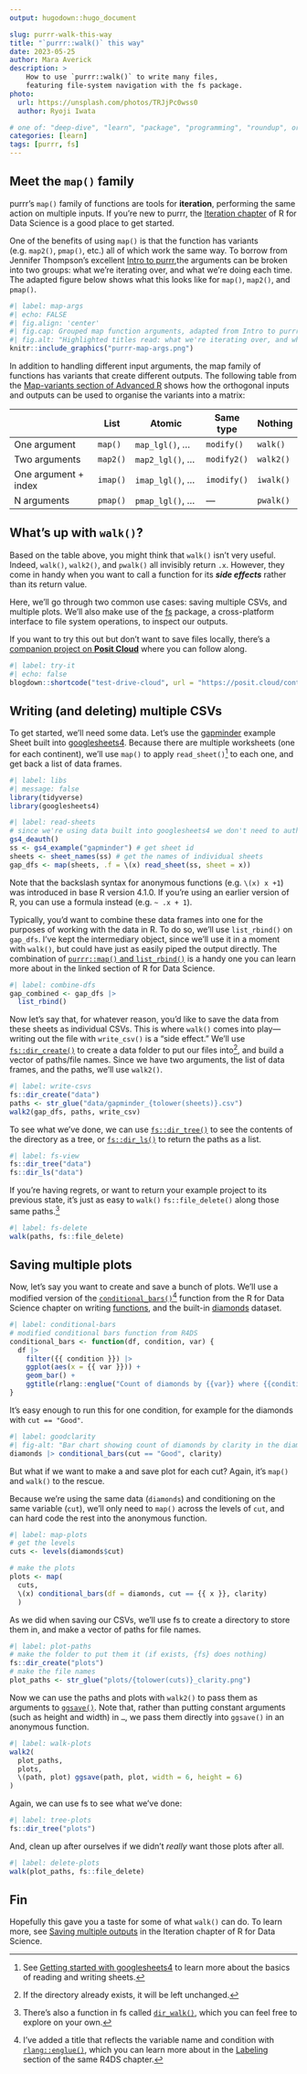 ```yaml
---
output: hugodown::hugo_document

slug: purrr-walk-this-way
title: "`purrr::walk()` this way"
date: 2023-05-25
author: Mara Averick
description: >
    How to use `purrr::walk()` to write many files, 
    featuring file-system navigation with the fs package.
photo:
  url: https://unsplash.com/photos/TRJjPc0wss0
  author: Ryoji Iwata

# one of: "deep-dive", "learn", "package", "programming", "roundup", or "other"
categories: [learn] 
tags: [purrr, fs]
---
```


<!--
TODO:
* [x] Look over / edit the post's title in the yaml
* [x] Edit (or delete) the description; note this appears in the Twitter card
* [x] Pick category and tags (see existing with `hugodown::tidy_show_meta()`)
* [x] Find photo & update yaml metadata
* [x] Create `thumbnail-sq.jpg`; height and width should be equal
* [x] Create `thumbnail-wd.jpg`; width should be >5x height
* [x] `hugodown::use_tidy_thumbnails()`
* [ ] Add intro sentence, e.g. the standard tagline for the package
* [ ] `usethis::use_tidy_thanks()`
-->

## Meet the `map()` family

purrr's `map()` family of functions are tools for **iteration**, performing the same action on multiple inputs.
If you're new to purrr, the [Iteration chapter](https://r4ds.had.co.nz/iteration.html#iteration) of R for Data Science is a good place to get started.

One of the benefits of using `map()` is that the function has variants (e.g. `map2()`, `pmap()`, etc.) all of which work the same way.
To borrow from Jennifer Thompson's excellent [Intro to purrr](https://github.com/jenniferthompson/RLadiesIntroToPurrr),the arguments can be broken into two groups: what we're iterating over, and what we're doing each time.
The adapted figure below shows what this looks like for `map()`, `map2()`, and `pmap()`.

```r
#| label: map-args
#| echo: FALSE
#| fig.align: 'center'
#| fig.cap: Grouped map function arguments, adapted from Intro to purrr by Jennifer Thompson'
#| fig.alt: "Highlighted titles read: what we're iterating over, and what we're doing each time. For map(.x = , .f = ) .x is what we're iterating over and .f is what we're doing each time. For map2(.x = , .y = , .f = ) .x and .y are what we're iterating over and .f is what we're doing each time. For pmap(.l = list(), .f = ) .l is what we're iterating over and .f is what we're doing each time."
knitr::include_graphics("purrr-map-args.png")
```

In addition to handling different input arguments, the map family of functions has variants that create different outputs.
The following table from the [Map-variants section of Advanced R](https://adv-r.hadley.nz/functionals.html#map-variants) shows how the orthogonal inputs and outputs can be used to organise the variants into a matrix:

|                       | List     | Atomic            | Same type   | Nothing   |
|-----------------------|----------|-------------------|-------------|-----------|
| One argument          | `map()`  | `map_lgl()`, ...  | `modify()`  | `walk()`  |
| Two arguments         | `map2()` | `map2_lgl()`, ... | `modify2()` | `walk2()` |
| One argument + index  | `imap()` | `imap_lgl()`, ... | `imodify()` | `iwalk()` |
| N arguments           | `pmap()` | `pmap_lgl()`, ... | ---         | `pwalk()` |


## What's up with `walk()`?

Based on the table above, you might think that `walk()` isn't very useful.
Indeed, `walk()`, `walk2()`, and `pwalk()` all invisibly return `.x`.
However, they come in handy when you want to call a function for its ***side effects*** rather than its return value.

Here, we'll go through two common use cases: saving multiple CSVs, and multiple plots.
We'll also make use of the [fs](https://fs.r-lib.org/) package, a cross-platform interface to file system operations, to inspect our outputs.

If you want to try this out but don't want to save files locally, there's a [companion project on **Posit Cloud**](https://posit.cloud/content/5983147) where you can follow along.

```r
#| label: try-it
#| echo: false
blogdown::shortcode("test-drive-cloud", url = "https://posit.cloud/content/5983147")
```

## Writing (and deleting) multiple CSVs

To get started, we'll need some data.
Let's use the [gapminder](https://googlesheets4.tidyverse.org/reference/gs4_examples.html) example Sheet built into [googlesheets4](https://googlesheets4.tidyverse.org/).
Because there are multiple worksheets (one for each continent), we'll use `map()` to apply `read_sheet()`[^1] to each one, and get back a list of data frames.

```r
#| label: libs
#| message: false
library(tidyverse)
library(googlesheets4)
```

```r
#| label: read-sheets
# since we're using data built into googlesheets4 we don't need to auth
gs4_deauth()
ss <- gs4_example("gapminder") # get sheet id
sheets <- sheet_names(ss) # get the names of individual sheets
gap_dfs <- map(sheets, .f = \(x) read_sheet(ss, sheet = x))
```

Note that the backslash syntax for anonymous functions (e.g. `\(x) x +1`) was introduced in base R version 4.1.0. If you're using an earlier version of R, you can use a formula instead (e.g. `~ .x + 1`).

Typically, you'd want to combine these data frames into one for the purposes of working with the data in R.
To do so, we'll use `list_rbind()` on `gap_dfs`.
I've kept the intermediary object, since we'll use it in a moment with `walk()`, but could have just as easily piped the output directly.
The combination of [`purrr::map()` and `list_rbind()`](https://r4ds.hadley.nz/iteration.html?#purrrmap-and-list_rbind) is a handy one you can learn more about in the linked section of R for Data Science.

```r
#| label: combine-dfs
gap_combined <- gap_dfs |>
  list_rbind()
```

Now let's say that, for whatever reason, you'd like to save the data from these sheets as individual CSVs.
This is where `walk()` comes into play---writing out the file with `write_csv()` is a "side effect." We'll use [`fs::dir_create()`](https://fs.r-lib.org/reference/create.html) to create a data folder to put our files into[^2], and build a vector of paths/file names.
Since we have two arguments, the list of data frames, and the paths, we'll use `walk2()`.

```r
#| label: write-csvs
fs::dir_create("data")
paths <- str_glue("data/gapminder_{tolower(sheets)}.csv")
walk2(gap_dfs, paths, write_csv)
```

To see what we've done, we can use [`fs::dir_tree()`](https://fs.r-lib.org/reference/dir_tree.html) to see the contents of the directory as a tree, or [`fs::dir_ls()`](https://fs.r-lib.org/reference/dir_ls.html) to return the paths as a list.

```r
#| label: fs-view
fs::dir_tree("data")
fs::dir_ls("data")
```

If you're having regrets, or want to return your example project to its previous state, it's just as easy to `walk()` `fs::file_delete()` along those same paths.[^3]

```r
#| label: fs-delete
walk(paths, fs::file_delete)
```

## Saving multiple plots

Now, let's say you want to create and save a bunch of plots.
We'll use a modified version of the [`conditional_bars()`](https://r4ds.hadley.nz/functions.html#combining-with-other-tidyverse)[^4] function from the R for Data Science chapter on writing [functions](https://r4ds.hadley.nz/functions.html), and the built-in [diamonds](https://ggplot2.tidyverse.org/reference/diamonds.html) dataset.

```r
#| label: conditional-bars
# modified conditional bars function from R4DS
conditional_bars <- function(df, condition, var) {
  df |>
    filter({{ condition }}) |>
    ggplot(aes(x = {{ var }})) +
    geom_bar() +
    ggtitle(rlang::englue("Count of diamonds by {{var}} where {{condition}}"))
}
```

It's easy enough to run this for one condition, for example for the diamonds with `cut == "Good"`.

```r
#| label: goodclarity
#| fig-alt: "Bar chart showing count of diamonds by clarity in the diamonds dataset where the cut == Good."
diamonds |> conditional_bars(cut == "Good", clarity)
```

But what if we want to make a and save plot for each cut?
Again, it's `map()` and `walk()` to the rescue.

Because we're using the same data (`diamonds`) and conditioning on the same variable (`cut`), we'll only need to `map()` across the levels of `cut`, and can hard code the rest into the anonymous function.

```r
#| label: map-plots
# get the levels
cuts <- levels(diamonds$cut)

# make the plots
plots <- map(
  cuts, 
  \(x) conditional_bars(df = diamonds, cut == {{ x }}, clarity)
  )
```

As we did when saving our CSVs, we'll use fs to create a directory to store them in, and make a vector of paths for file names.

```r
#| label: plot-paths
# make the folder to put them it (if exists, {fs} does nothing)
fs::dir_create("plots")
# make the file names
plot_paths <- str_glue("plots/{tolower(cuts)}_clarity.png")
```

Now we can use the paths and plots with `walk2()` to pass them as arguments to [`ggsave()`](https://ggplot2.tidyverse.org/reference/ggsave.html).
Note that, rather than putting constant arguments (such as height and width) in `…`, we pass them directly into `ggsave()` in an anonymous function.

```r
#| label: walk-plots
walk2(
  plot_paths,
  plots,
  \(path, plot) ggsave(path, plot, width = 6, height = 6)
)
```

Again, we can use fs to see what we've done:

```r
#| label: tree-plots
fs::dir_tree("plots")
```

And, clean up after ourselves if we didn't *really* want those plots after all.

```r
#| label: delete-plots
walk(plot_paths, fs::file_delete)
```

## Fin

Hopefully this gave you a taste for some of what `walk()` can do.
To learn more, see [Saving multiple outputs](https://r4ds.hadley.nz/iteration.html#saving-multiple-outputs) in the Iteration chapter of R for Data Science.

[^1]: See [Getting started with googlesheets4](https://googlesheets4.tidyverse.org/articles/googlesheets4.html) to learn more about the basics of reading and writing sheets.

[^2]: If the directory already exists, it will be left unchanged.

[^3]: There's also a function in fs called [`dir_walk()`](https://fs.r-lib.org/reference/dir_ls.html), which you can feel free to explore on your own.

[^4]: I've added a title that reflects the variable name and condition with [`rlang::englue()`](https://rlang.r-lib.org/reference/englue.html), which you can learn more about in the [Labeling](https://r4ds.hadley.nz/functions.html#labeling) section of the same R4DS chapter.
